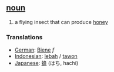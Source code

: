==[[noun]]==
#a flying insect that can produce [[honey]]

===Translations===
*[[German]]: [[Biene]] ''f''
*[[Indonesian]]: [[lebah]] / [[tawon]]
*[[Japanese]]: [[蜂]] (はち, hachi)